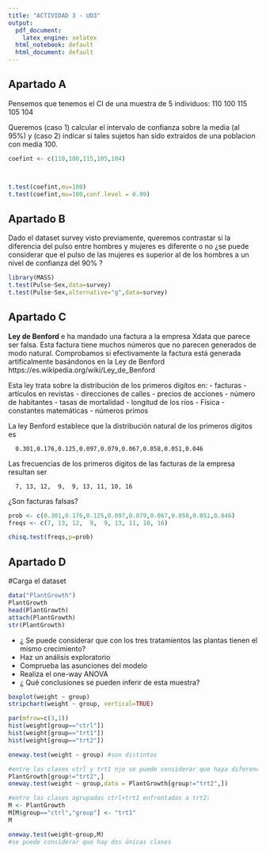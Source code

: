 ```yaml
---
title: "ACTIVIDAD 3 - UD3"
output:
  pdf_document:
    latex_engine: xelatex
  html_notebook: default
  html_document: default
---
```


## Apartado A
Pensemos que tenemos el CI de una muestra de 5 individuos:
 110
 100
 115
 105
 104

Queremos (caso 1) calcular el intervalo de confianza sobre la media
(al 95%) y (caso 2) indicar si tales sujetos han sido extraidos de una
poblacion con media 100.

```r
coefint <- c(110,100,115,105,104)



t.test(coefint,mu=100)
t.test(coefint,mu=100,conf.level = 0.99)


```

## Apartado B
Dado el dataset survey visto previamente, queremos contrastar si la diferencia del pulso entre 
hombres y mujeres es diferente o no
¿se puede considerar que el pulso de las mujeres es superior al de los hombres
a un nivel de confianza del 90% ?

```r
library(MASS)
t.test(Pulse~Sex,data=survey)
t.test(Pulse~Sex,alternative="g",data=survey)
```

## Apartado C

**Ley de Benford**
e ha mandado una factura a la empresa Xdata que parece ser falsa. 
Esta factura tiene muchos números que no parecen generados de modo natural.
Comprobamos si efectivamente la factura está generada artificalmente
basándonos en la Ley de Benford https://es.wikipedia.org/wiki/Ley_de_Benford
 
Esta ley trata sobre la distribución de los primeros dígitos en:
- facturas
- artículos en revistas
- direcciones de calles
- precios de acciones
- número de habitantes
- tasas de mortalidad
- longitud de los ríos
- Física
- constantes matemáticas
- números primos

La ley Benford establece que la distribución natural de los primeros dígitos  es

      0.301,0.176,0.125,0.097,0.079,0.067,0.058,0.051,0.046

Las frecuencias de los primeros dígitos de las facturas de la empresa resultan ser

      7, 13, 12,  9,  9, 13, 11, 10, 16

¿Son facturas falsas?

```r
prob <- c(0.301,0.176,0.125,0.097,0.079,0.067,0.058,0.051,0.046)
freqs <- c(7, 13, 12,  9,  9, 13, 11, 10, 16)

chisq.test(freqs,p=prob)
```

## Apartado D

#Carga el dataset
```r
data("PlantGrowth")
PlantGrowth
head(PlantGrowth)
attach(PlantGrowth)
str(PlantGrowth)
```
- ¿ Se puede considerar que con los tres tratamientos las plantas tienen el mismo crecimiento?
- Haz un análisis exploratorio
- Comprueba las asunciones del modelo
- Realiza el one-way ANOVA
- ¿ Qué conclusiones se pueden inferir de esta muestra?

```r
boxplot(weight ~ group)
stripchart(weight ~ group, vertical=TRUE)
```


```r
par(mfrow=c(3,1))
hist(weight[group=="ctrl"])
hist(weight[group=="trt1"])
hist(weight[group=="trt2"])
```

```r
oneway.test(weight ~ group) #son distintos
```

```r
#entre las clases ctrl y trt1 njo se puede considerar que haya diferencia
PlantGrowth[group!="trt2",]
oneway.test(weight ~ group,data = PlantGrowth[group!="trt2",])
```

```r
#entre las clases agrupadas ctrl+trt1 enfrentadas a trt2:
M <- PlantGrowth
M[M$group=="ctrl","group"] <- "trt1"
M
```

```r
oneway.test(weight~group,M)
#se puede considerar que hay dos únicas clases
```
